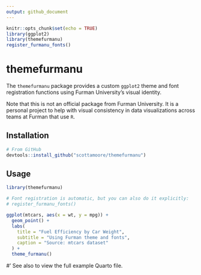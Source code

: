 ```yaml
---
output: github_document
---
```


```r
knitr::opts_chunk$set(echo = TRUE)
library(ggplot2)
library(themefurmanu)
register_furmanu_fonts()
```

# themefurmanu

The `themefurmanu` package provides a custom `ggplot2` theme and font registration functions using Furman University’s visual identity.

Note that this is not an official package from Furman University. It is a personal project to help with visual consistency in data visualizations across teams at Furman that use `R`.

## Installation

```r
# From GitHub
devtools::install_github("scottamoore/themefurmanu")
```

## Usage

```r
library(themefurmanu)

# Font registration is automatic, but you can also do it explicitly:
# register_furmanu_fonts()

ggplot(mtcars, aes(x = wt, y = mpg)) +
  geom_point() +
  labs(
    title = "Fuel Efficiency by Car Weight",
    subtitle = "Using Furman theme and fonts",
    caption = "Source: mtcars dataset"
  ) +
  theme_furmanu()
```

#' See also \code{\link{open_furmanu_demo}} to view the full example Quarto file.

